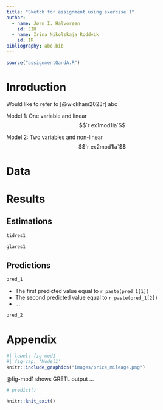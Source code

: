 ```yaml
---
title: "Sketch for assignment using exercise 1"
author:
  - name: Jørn I. Halvorsen
    id: JIH
  - name: Irina Nikolskaja Roddvik
    id: IR
bibliography: abc.bib
---
```



```r
source("assignmentQandA.R")
```

# Inroduction

Would like to refer to [@wickham2023r] abc

Model 1: One variable and linear
$$`r ex1mod1la`$$

Model 2: Two variables and non-linear
$$`r ex2mod1la`$$

# Data 

# Results

## Estimations

```r
tidres1
```

```r
glares1
```

## Predictions

```r
pred_1 
```

- The first predicted value equal to `r paste(pred_1[1])`
- The second predicted value equal to `r paste(pred_1[2])`
- ...




```r
pred_2
```

# Appendix

```r
#| label: fig-mod1
#| fig-cap: 'Model1'
knitr::include_graphics("images/price_mileage.png")
```

@fig-mod1 shows GRETL output ...

```r
# predict()
```

```r
knitr::knit_exit()
```

